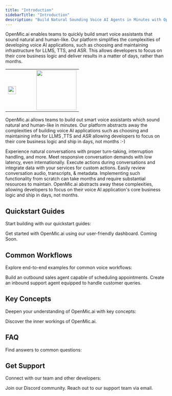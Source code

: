 ```yaml
---
title: "Introduction"
sidebarTitle: "Introduction"
description: "Build Natural Sounding Voice AI Agents in Minutes with Openmic.ai"
---
```



OpenMic.ai enables teams to quickly build smart voice assistants that sound natural and human-like. Our platform simplifies the complexities of developing voice AI applications, such as choosing and maintaining infrastructure for LLMS, TTS, and ASR. This allows developers to focus on their core business logic and deliver results in a matter of days, rather than months.

<table>
  <tr>
    <td><img src="images/openmic-logo.svg" width="25"/></td>
    <td><br></br></td>
    <td><br></br></td>
    <td><br></br></td>
    <td><img src="images/openmic-text.svg" width="125"/></td>
  </tr>
</table>


OpenMic.ai allows teams to build out smart voice assistants which sound natural and human-like in minutes. Our platform abstracts away the complexities of building voice AI applications such as choosing and maintaining infra for LLMS ,TTS and ASR allowing developers to focus on their core business logic and ship in days, not months :-)

<CardGroup cols={2}>
  <Card
    title="Simulating Natural Human Conversation"
    icon="people-arrows"
    iconType="regular"
    color="#e6aa20"
  >
    Experience natural conversations with proper turn-taking, interruption handling, and more.
  </Card>
  <Card title="Realtime/Low Latency Demands" icon="timer" iconType="regular" color="#f25130">
    Meet responsive conversation demands with low latency, even internationally.
  </Card>
  <Card title="Taking Actions (Function Calling)" icon="function" iconType="regular">
    Execute actions during conversations and integrate data with your services for custom actions.
  </Card>
  <Card title="Extracting Conversation Data" icon="waves-sine" iconType="regular" color="#CC42F9">
    Easily review conversation audio, transcripts, & metadata.
  </Card>
</CardGroup>

<Info>
  Implementing such functionality from scratch can take months and require substantial resources to maintain. OpenMic.ai abstracts away these complexities, allowing developers to focus on their voice AI application's core business logic and ship in days, not months.
</Info>

## Quickstart Guides

Start building with our quickstart guides:

<CardGroup cols={2}>
  <Card
    title="Dashboard Quickstart"
    icon="browser"
    iconType="solid"
    color="#54a7ff"
    href="/quickstart/dashboard"
  >
    Get started with OpenMic.ai using our user-friendly dashboard.
  </Card>
  <Card title="Web Quickstart" icon="browser" iconType="regular" color="#54a7ff">
    Coming Soon.
  </Card>
</CardGroup>

## Common Workflows

Explore end-to-end examples for common voice workflows:

<CardGroup cols={2}>
  <Card
    title="Outbound Sales"
    icon="phone-office"
    iconType="solid"
    color="#f5ac4c"
    href="/workflows/outbound-sales"
  >
    Build an outbound sales agent capable of scheduling appointments.
  </Card>
  <Card
    title="Inbound Support"
    icon="phone"
    iconType="solid"
    color="#f5ac4c"
    href="/workflows/inbound-support"
  >
    Create an inbound support agent equipped to handle customer queries.
  </Card>
</CardGroup>

## Key Concepts

Deepen your understanding of OpenMic.ai with key concepts:

<CardGroup cols={2}>
  <Card
    title="How OpenMic.ai Works"
    icon="gear"
    iconType="solid"
    href="/learn/platform/how-openmic-works">
    Discover the inner workings of OpenMic.ai.
  </Card>
</CardGroup>

## FAQ

Find answers to common questions:

<FaqSnippet />

## Get Support

Connect with our team and other developers:

<CardGroup cols={2}>
  <Card
    title="Join Our Discord"
    icon="discord"
    iconType="solid"
    color="#5A65EA"
    href="https://discord.gg/pUFNcf2WmH"
  >
    Join our Discord community.
  </Card>
  <Card
    title="Email Support"
    icon="mailbox"
    iconType="solid"
    color="#7a7f85"
    href="mailto:support@openmic.ai"
  >
    Reach out to our support team via email.
  </Card>
</CardGroup>
